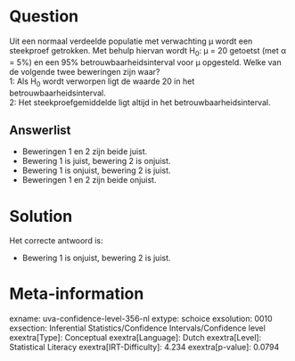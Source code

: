 Question
========

Uit een normaal verdeelde populatie met verwachting μ wordt een
steekproef getrokken. Met behulp hiervan wordt H~0~: μ = 20 getoetst
(met α = 5%) en een 95% betrouwbaarheidsinterval voor μ opgesteld. Welke
van de volgende twee beweringen zijn waar?\
1: Als H~0~ wordt verworpen ligt de waarde 20 in het
betrouwbaarheidsinterval.\
2: Het steekproefgemiddelde ligt altijd in het betrouwbaarheidsinterval.

Answerlist
----------

* Beweringen 1 en 2 zijn beide juist.
* Bewering 1 is juist, bewering 2 is onjuist.
* Bewering 1 is onjuist, bewering 2 is juist.
* Beweringen 1 en 2 zijn beide onjuist.

Solution
========

Het correcte antwoord is: 

* Bewering 1 is onjuist, bewering 2 is juist.

Meta-information
================
exname: uva-confidence-level-356-nl
extype: schoice
exsolution: 0010
exsection: Inferential Statistics/Confidence Intervals/Confidence level
exextra[Type]: Conceptual
exextra[Language]: Dutch
exextra[Level]: Statistical Literacy
exextra[IRT-Difficulty]: 4.234
exextra[p-value]: 0.0794
